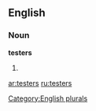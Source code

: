 
==English==

===Noun===
'''testers'''

# {{plural of|[[tester]]}}

[[Category:English plurals]]

[[ar:testers]]
[[ru:testers]]
